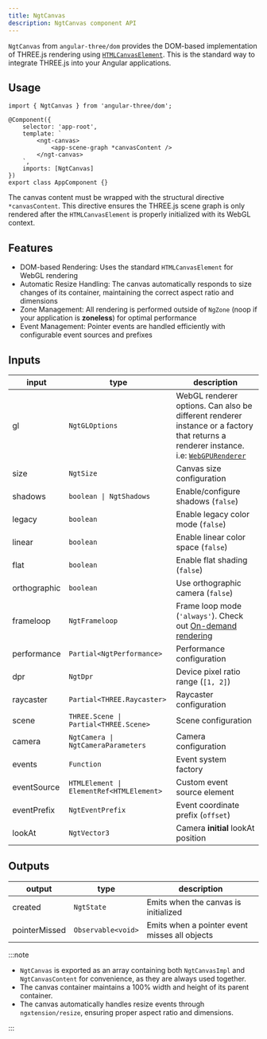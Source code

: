 ```yaml
---
title: NgtCanvas
description: NgtCanvas component API
---
```


`NgtCanvas` from `angular-three/dom` provides the DOM-based implementation of THREE.js rendering using [`HTMLCanvasElement`](https://developer.mozilla.org/en-US/docs/Web/API/HTMLCanvasElement). This is the standard way to integrate THREE.js into your Angular applications.

## Usage

```angular-ts
import { NgtCanvas } from 'angular-three/dom';

@Component({
    selector: 'app-root',
    template: `
        <ngt-canvas>
            <app-scene-graph *canvasContent />
        </ngt-canvas>
    `,
    imports: [NgtCanvas]
})
export class AppComponent {}
```

The canvas content must be wrapped with the structural directive `*canvasContent`. This directive ensures the THREE.js scene graph is only rendered after the `HTMLCanvasElement` is properly initialized with its WebGL context.

## Features

- DOM-based Rendering: Uses the standard `HTMLCanvasElement` for WebGL rendering
- Automatic Resize Handling: The canvas automatically responds to size changes of its container, maintaining the correct aspect ratio and dimensions
- Zone Management: All rendering is performed outside of `NgZone` (noop if your application is **zoneless**) for optimal performance
- Event Management: Pointer events are handled efficiently with configurable event sources and prefixes

## Inputs

| input        | type                                     | description                                                                                                                                                    |
| ------------ | ---------------------------------------- | -------------------------------------------------------------------------------------------------------------------------------------------------------------- |
| gl           | `NgtGLOptions`                           | WebGL renderer options. Can also be different renderer instance or a factory that returns a renderer instance. i.e: [`WebGPURenderer`](/learn/advanced/webgpu) |
| size         | `NgtSize`                                | Canvas size configuration                                                                                                                                      |
| shadows      | `boolean \| NgtShadows`                  | Enable/configure shadows (`false`)                                                                                                                             |
| legacy       | `boolean`                                | Enable legacy color mode (`false`)                                                                                                                             |
| linear       | `boolean`                                | Enable linear color space (`false`)                                                                                                                            |
| flat         | `boolean`                                | Enable flat shading (`false`)                                                                                                                                  |
| orthographic | `boolean`                                | Use orthographic camera (`false`)                                                                                                                              |
| frameloop    | `NgtFrameloop`                           | Frame loop mode (`'always'`). Check out [On-demand rendering](/learn/advanced/performance/on-demand-rendering)                                                 |
| performance  | `Partial<NgtPerformance>`                | Performance configuration                                                                                                                                      |
| dpr          | `NgtDpr`                                 | Device pixel ratio range (`[1, 2]`)                                                                                                                            |
| raycaster    | `Partial<THREE.Raycaster>`               | Raycaster configuration                                                                                                                                        |
| scene        | `THREE.Scene \| Partial<THREE.Scene>`    | Scene configuration                                                                                                                                            |
| camera       | `NgtCamera \| NgtCameraParameters`       | Camera configuration                                                                                                                                           |
| events       | `Function`                               | Event system factory                                                                                                                                           |
| eventSource  | `HTMLElement \| ElementRef<HTMLElement>` | Custom event source element                                                                                                                                    |
| eventPrefix  | `NgtEventPrefix`                         | Event coordinate prefix (`offset`)                                                                                                                             |
| lookAt       | `NgtVector3`                             | Camera **initial** lookAt position                                                                                                                             |

## Outputs

| output        | type               | description                                   |
| ------------- | ------------------ | --------------------------------------------- |
| created       | `NgtState`         | Emits when the canvas is initialized          |
| pointerMissed | `Observable<void>` | Emits when a pointer event misses all objects |

:::note

- `NgtCanvas` is exported as an array containing both `NgtCanvasImpl` and `NgtCanvasContent` for convenience, as they are always used together.
- The canvas container maintains a 100% width and height of its parent container.
- The canvas automatically handles resize events through `ngxtension/resize`, ensuring proper aspect ratio and dimensions.

:::
